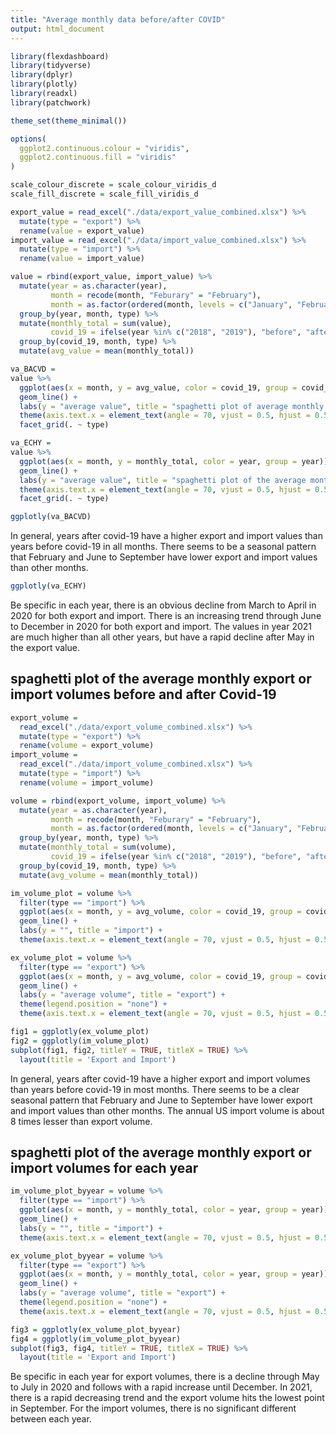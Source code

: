 ```yaml
---
title: "Average monthly data before/after COVID"
output: html_document
---
```


```r
library(flexdashboard)
library(tidyverse)
library(dplyr)
library(plotly)
library(readxl)
library(patchwork)

theme_set(theme_minimal())

options(
  ggplot2.continuous.colour = "viridis",
  ggplot2.continuous.fill = "viridis"
)

scale_colour_discrete = scale_colour_viridis_d
scale_fill_discrete = scale_fill_viridis_d
```


```r
export_value = read_excel("./data/export_value_combined.xlsx") %>%
  mutate(type = "export") %>%
  rename(value = export_value)
import_value = read_excel("./data/import_value_combined.xlsx") %>%
  mutate(type = "import") %>%
  rename(value = import_value)

value = rbind(export_value, import_value) %>%
  mutate(year = as.character(year),
         month = recode(month, "Feburary" = "February"),
         month = as.factor(ordered(month, levels = c("January", "February", "March", "April", "May", "June", "July", "August", "September", "October", "November", "December")))) %>%
  group_by(year, month, type) %>%
  mutate(monthly_total = sum(value),
         covid_19 = ifelse(year %in% c("2018", "2019"), "before", "after")) %>% 
  group_by(covid_19, month, type) %>%
  mutate(avg_value = mean(monthly_total)) 

va_BACVD =
value %>%
  ggplot(aes(x = month, y = avg_value, color = covid_19, group = covid_19)) +
  geom_line() +
  labs(y = "average value", title = "spaghetti plot of average monthly export/import values before/after Covid-19") +
  theme(axis.text.x = element_text(angle = 70, vjust = 0.5, hjust = 0.5)) +
  facet_grid(. ~ type)

va_ECHY =
value %>%
  ggplot(aes(x = month, y = monthly_total, color = year, group = year)) +
  geom_line() +
  labs(y = "average value", title = "spaghetti plot of the average monthly export/import values for each year") +
  theme(axis.text.x = element_text(angle = 70, vjust = 0.5, hjust = 0.5)) +
  facet_grid(. ~ type)

ggplotly(va_BACVD)
```

In general, years after covid-19 have a higher export and import values than years before covid-19 in all months. There seems to be a seasonal pattern that February and June to September have lower export and import values than other months. 

```r
ggplotly(va_ECHY)
```

Be specific in each year, there is an obvious decline from March to April in 2020 for both export and import. There is an increasing trend through June to December in 2020 for both export and import. The values in year 2021 are much higher than all other years, but have a rapid decline after May in the export value. 

## spaghetti plot of the average monthly export or import volumes before and after Covid-19

```r
export_volume = 
  read_excel("./data/export_volume_combined.xlsx") %>%
  mutate(type = "export") %>%
  rename(volume = export_volume)
import_volume = 
  read_excel("./data/import_volume_combined.xlsx") %>%
  mutate(type = "import") %>%
  rename(volume = import_volume)

volume = rbind(export_volume, import_volume) %>%
  mutate(year = as.character(year),
         month = recode(month, "Feburary" = "February"),
         month = as.factor(ordered(month, levels = c("January", "February", "March", "April", "May", "June", "July", "August", "September", "October", "November", "December")))) %>%
  group_by(year, month, type) %>%
  mutate(monthly_total = sum(volume),
         covid_19 = ifelse(year %in% c("2018", "2019"), "before", "after")) %>% 
  group_by(covid_19, month, type) %>%
  mutate(avg_volume = mean(monthly_total)) 

im_volume_plot = volume %>%
  filter(type == "import") %>%
  ggplot(aes(x = month, y = avg_volume, color = covid_19, group = covid_19)) +
  geom_line() +
  labs(y = "", title = "import") +
  theme(axis.text.x = element_text(angle = 70, vjust = 0.5, hjust = 0.5))

ex_volume_plot = volume %>%
  filter(type == "export") %>%
  ggplot(aes(x = month, y = avg_volume, color = covid_19, group = covid_19)) +
  geom_line() +
  labs(y = "average volume", title = "export") +
  theme(legend.position = "none") +
  theme(axis.text.x = element_text(angle = 70, vjust = 0.5, hjust = 0.5))

fig1 = ggplotly(ex_volume_plot)
fig2 = ggplotly(im_volume_plot)
subplot(fig1, fig2, titleY = TRUE, titleX = TRUE) %>% 
  layout(title = 'Export and Import')

```

In general, years after covid-19 have a higher export and import volumes than years before covid-19 in most months. There seems to be a clear seasonal pattern that February and June to September have lower export and import values than other months. The annual US import volume is about 8 times lesser than export volume. 


## spaghetti plot of the average monthly export or import volumes for each year

```r
im_volume_plot_byyear = volume %>%
  filter(type == "import") %>%
  ggplot(aes(x = month, y = monthly_total, color = year, group = year)) +
  geom_line() +
  labs(y = "", title = "import") +
  theme(axis.text.x = element_text(angle = 70, vjust = 0.5, hjust = 0.5))

ex_volume_plot_byyear = volume %>%
  filter(type == "export") %>%
  ggplot(aes(x = month, y = monthly_total, color = year, group = year)) +
  geom_line() +
  labs(y = "average volume", title = "export") +
  theme(legend.position = "none") +
  theme(axis.text.x = element_text(angle = 70, vjust = 0.5, hjust = 0.5))

fig3 = ggplotly(ex_volume_plot_byyear)
fig4 = ggplotly(im_volume_plot_byyear)
subplot(fig3, fig4, titleY = TRUE, titleX = TRUE) %>% 
  layout(title = 'Export and Import')
```

Be specific in each year for export volumes, there is a decline through May to July in 2020 and follows with a rapid increase until December. In 2021, there is a rapid decreasing trend and the export volume hits the lowest point in September. For the import volumes, there is no significant different between each year. 


